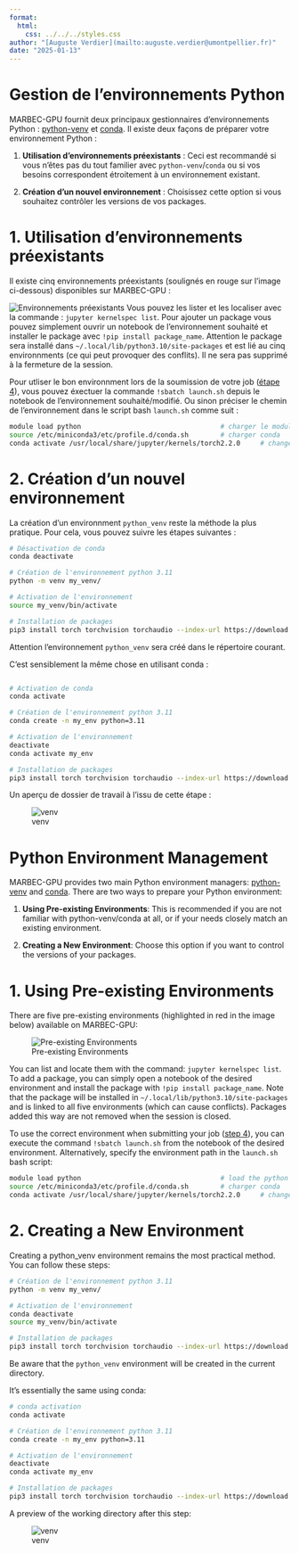 ```yaml
---
format:
  html:
    css: ../../../styles.css
author: "[Auguste Verdier](mailto:auguste.verdier@umontpellier.fr)"
date: "2025-01-13"
---
```


::: {.content-visible when-profile="french"}
# Gestion de l'environnements Python

MARBEC-GPU fournit deux principaux gestionnaires d'environnements Python : [python-venv](https://docs.python.org/3/library/venv.html) et [conda](https://docs.conda.io/projects/conda/en/latest/user-guide/tasks/manage-environments.html). Il existe deux façons de préparer votre environnement Python :

1. **Utilisation d'environnements préexistants** : Ceci est recommandé si vous n'êtes pas du tout familier avec `python-venv`/`conda` ou si vos besoins correspondent étroitement à un environnement existant.

2. **Création d'un nouvel environnement** : Choisissez cette option si vous souhaitez contrôler les versions de vos packages.


# 1. Utilisation d'environnements préexistants

Il existe cinq environnements préexistants (soulignés en rouge sur l'image ci-dessous) disponibles sur MARBEC-GPU :

![Environnements préexistants](../../../ressources/images/marbec_gpu/python/launcher_p_env.jpg)
Vous pouvez les lister et les localiser avec la commande : `jupyter kernelspec list`. Pour ajouter un package vous pouvez simplement ouvrir un notebook de l'environnement souhaité et installer le package avec `!pip install package_name`. Attention le package sera installé dans `~/.local/lib/python3.10/site-packages` et est lié au cinq environnments (ce qui peut provoquer des conflits). Il ne sera pas supprimé à la fermeture de la session.

Pour utliser le bon environnment lors de la soumission de votre job ([étape 4](execution.qmd)), vous pouvez éxectuer la commande `!sbatch launch.sh` depuis le notebook de l'environnement souhaité/modifié. Ou sinon préciser le chemin de l'environnement dans le script bash `launch.sh` comme suit : 

```bash	
module load python                                   # charger le module python
source /etc/miniconda3/etc/profile.d/conda.sh        # charger conda
conda activate /usr/local/share/jupyter/kernels/torch2.2.0     # changer torch2.2.0 par le nom de l'environnement souhaité
```


# 2. Création d'un nouvel environnement
La création d'un environnment `python_venv` reste la méthode la plus pratique. Pour cela, vous pouvez suivre les étapes suivantes :

```bash	
# Désactivation de conda
conda deactivate

# Création de l'environnement python 3.11
python -m venv my_venv/

# Activation de l'environnement
source my_venv/bin/activate

# Installation de packages 
pip3 install torch torchvision torchaudio --index-url https://download.pytorch.org/whl/cu118  # installation de torch 2.5.0

```
Attention l'environnement  `python_venv` sera créé dans le répertoire courant.



C'est sensiblement la même chose en utilisant conda :

```bash

# Activation de conda
conda activate

# Création de l'environnement python 3.11
conda create -n my_env python=3.11

# Activation de l'environnement
deactivate
conda activate my_env

# Installation de packages
pip3 install torch torchvision torchaudio --index-url https://download.pytorch.org/whl/cu118  # installation de torch 2.5.0

```
Un aperçu de dossier de travail à l'issu de cette étape : 

![venv](../../../ressources/images/marbec_gpu/python/venv.jpg)
:::

::: {.content-visible when-profile="english"}
# Python Environment Management

MARBEC-GPU provides two main Python environment managers: [python-venv](https://docs.python.org/3/library/venv.html) and [conda](https://docs.conda.io/projects/conda/en/latest/user-guide/tasks/manage-environments.html). There are two ways to prepare your Python environment:

1. **Using Pre-existing Environments**: This is recommended if you are not familiar with python-venv/conda at all, or if your needs closely match an existing environment.

2. **Creating a New Environment**: Choose this option if you want to control the versions of your packages.



# 1. Using Pre-existing Environments

There are five pre-existing environments (highlighted in red in the image below) available on MARBEC-GPU: 

![Pre-existing Environments](../../../ressources/images/marbec_gpu/python/launcher_p_env.jpg) 

You can list and locate them with the command: `jupyter kernelspec list`. To add a package, you can simply open a notebook of the desired environment and install the package with `!pip install package_name`. Note that the package will be installed in `~/.local/lib/python3.10/site-packages` and is linked to all five environments (which can cause conflicts). Packages added this way are not removed when the session is closed.

To use the correct environment when submitting your job ([step 4](execution.qmd)), you can execute the command `!sbatch launch.sh` from the notebook of the desired environment. Alternatively, specify the environment path in the `launch.sh` bash script:

```bash
module load python                                   # load the python module
source /etc/miniconda3/etc/profile.d/conda.sh        # charger conda
conda activate /usr/local/share/jupyter/kernels/torch2.2.0     # changer torch2.2.0 par le nom de l'environnement souhaité
```

# 2. Creating a New Environment

Creating a python_venv environment remains the most practical method. You can follow these steps:

```bash
# Création de l'environnement python 3.11
python -m venv my_venv/

# Activation de l'environnement
conda deactivate
source my_venv/bin/activate

# Installation de packages 
pip3 install torch torchvision torchaudio --index-url https://download.pytorch.org/whl/cu118  # installation de torch 2.5.0
```

Be aware that the `python_venv` environment will be created in the current directory.

It's essentially the same using conda:

```bash
# conda activation
conda activate

# Création de l'environnement python 3.11
conda create -n my_env python=3.11

# Activation de l'environnement
deactivate
conda activate my_env

# Installation de packages
pip3 install torch torchvision torchaudio --index-url https://download.pytorch.org/whl/cu118  # installation de torch 2.5.0
```

A preview of the working directory after this step:

![venv](../../../ressources/images/marbec_gpu/python/venv.jpg)




:::